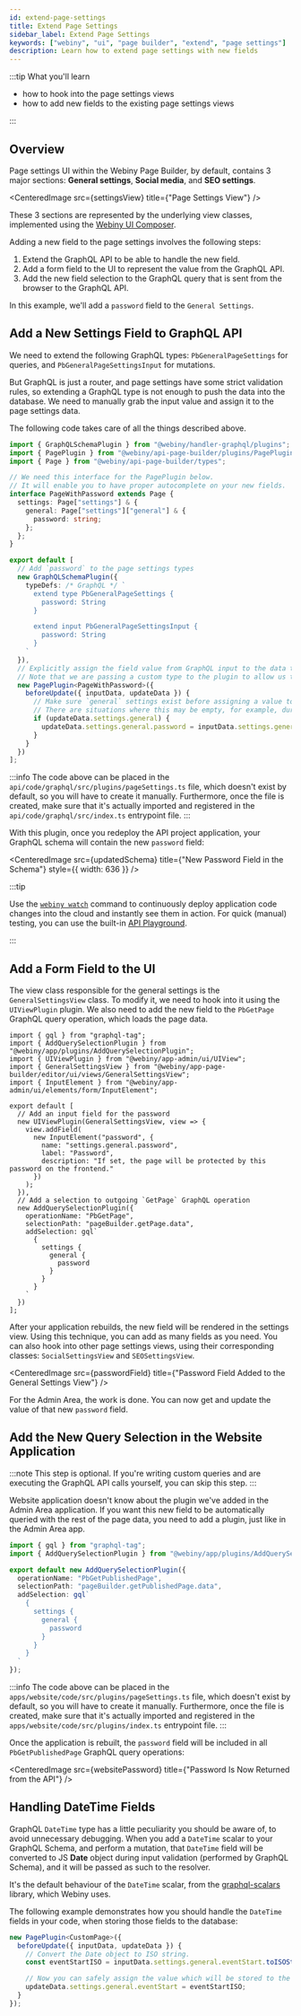 ```yaml
---
id: extend-page-settings
title: Extend Page Settings
sidebar_label: Extend Page Settings
keywords: ["webiny", "ui", "page builder", "extend", "page settings"]
description: Learn how to extend page settings with new fields
---
```



:::tip What you'll learn

- how to hook into the page settings views
- how to add new fields to the existing page settings views

:::

## Overview

Page settings UI within the Webiny Page Builder, by default, contains 3 major sections: **General settings**, **Social media**, and **SEO settings**.

<CenteredImage src={settingsView} title={"Page Settings View"} />

These 3 sections are represented by the underlying view classes, implemented using the [Webiny UI Composer](/docs/key-topics/ui-composer/introduction).

Adding a new field to the page settings involves the following steps:

1. Extend the GraphQL API to be able to handle the new field.
2. Add a form field to the UI to represent the value from the GraphQL API.
3. Add the new field selection to the GraphQL query that is sent from the browser to the GraphQL API.

In this example, we'll add a `password` field to the `General Settings`.

## Add a New Settings Field to GraphQL API

We need to extend the following GraphQL types: `PbGeneralPageSettings` for queries, and `PbGeneralPageSettingsInput` for mutations.

But GraphQL is just a router, and page settings have some strict validation rules, so extending a GraphQL type is not enough to push the data into the database. We need to manually grab the input value and assign it to the page settings data.

The following code takes care of all the things described above.

```ts title="api/code/graphql/src/plugins/pageSettings.ts"
import { GraphQLSchemaPlugin } from "@webiny/handler-graphql/plugins";
import { PagePlugin } from "@webiny/api-page-builder/plugins/PagePlugin";
import { Page } from "@webiny/api-page-builder/types";

// We need this interface for the PagePlugin below.
// It will enable you to have proper autocomplete on your new fields.
interface PageWithPassword extends Page {
  settings: Page["settings"] & {
    general: Page["settings"]["general"] & {
      password: string;
    };
  };
}

export default [
  // Add `password` to the page settings types
  new GraphQLSchemaPlugin({
    typeDefs: /* GraphQL */ `
      extend type PbGeneralPageSettings {
        password: String
      }

      extend input PbGeneralPageSettingsInput {
        password: String
      }
    `
  }),
  // Explicitly assign the field value from GraphQL input to the data that is used to update the page.
  // Note that we are passing a custom type to the plugin to allow us to use the new `password` field.
  new PagePlugin<PageWithPassword>({
    beforeUpdate({ inputData, updateData }) {
      // Make sure `general` settings exist before assigning a value to it.
      // There are situations where this may be empty, for example, during system installation.
      if (updateData.settings.general) {
        updateData.settings.general.password = inputData.settings.general.password;
      }
    }
  })
];
```

:::info
The code above can be placed in the `api/code/graphql/src/plugins/pageSettings.ts` file, which doesn't exist by default, so you will have to create it manually. Furthermore, once the file is created, make sure that it's actually imported and registered in the `api/code/graphql/src/index.ts` entrypoint file.
:::

With this plugin, once you redeploy the API project application, your GraphQL schema will contain the new `password` field:

<CenteredImage
  src={updatedSchema}
  title={"New Password Field in the Schema"}
  style={{ width: 636 }}
/>

:::tip

Use the [`webiny watch`](/docs/how-to-guides/webiny-cli/use-watch-command) command to continuously deploy application code changes into the cloud and instantly see them in action. For quick (manual) testing, you can use the built-in [API Playground](/docs/how-to-guides/webiny-applications/admin-area/api-playground/).

:::

## Add a Form Field to the UI

The view class responsible for the general settings is the `GeneralSettingsView` class. To modify it, we need to hook into it using the `UIViewPlugin` plugin. We also need to add the new field to the `PbGetPage` GraphQL query operation, which loads the page data.

```tsx title="apps/admin/code/src/plugins/pageSettings.ts"
import { gql } from "graphql-tag";
import { AddQuerySelectionPlugin } from "@webiny/app/plugins/AddQuerySelectionPlugin";
import { UIViewPlugin } from "@webiny/app-admin/ui/UIView";
import { GeneralSettingsView } from "@webiny/app-page-builder/editor/ui/views/GeneralSettingsView";
import { InputElement } from "@webiny/app-admin/ui/elements/form/InputElement";

export default [
  // Add an input field for the password
  new UIViewPlugin(GeneralSettingsView, view => {
    view.addField(
      new InputElement("password", {
        name: "settings.general.password",
        label: "Password",
        description: "If set, the page will be protected by this password on the frontend."
      })
    );
  }),
  // Add a selection to outgoing `GetPage` GraphQL operation
  new AddQuerySelectionPlugin({
    operationName: "PbGetPage",
    selectionPath: "pageBuilder.getPage.data",
    addSelection: gql`
      {
        settings {
          general {
            password
          }
        }
      }
    `
  })
];
```

After your application rebuilds, the new field will be rendered in the settings view. Using this technique, you can add as many fields as you need. You can also hook into other page settings views, using their corresponding classes: `SocialSettingsView` and `SEOSettingsView`.

<CenteredImage src={passwordField} title={"Password Field Added to the General Settings View"} />

For the Admin Area, the work is done. You can now get and update the value of that new `password` field.

## Add the New Query Selection in the Website Application

:::note
This step is optional. If you're writing custom queries and are executing the GraphQL API calls yourself, you can skip this step.
:::

Website application doesn't know about the plugin we've added in the Admin Area application. If you want this new field to be automatically queried with the rest of the page data, you need to add a plugin, just like in the Admin Area app.

```ts title="apps/website/code/src/plugins/pageSettings.ts"
import { gql } from "graphql-tag";
import { AddQuerySelectionPlugin } from "@webiny/app/plugins/AddQuerySelectionPlugin";

export default new AddQuerySelectionPlugin({
  operationName: "PbGetPublishedPage",
  selectionPath: "pageBuilder.getPublishedPage.data",
  addSelection: gql`
    {
      settings {
        general {
          password
        }
      }
    }
  `
});
```

:::info
The code above can be placed in the `apps/website/code/src/plugins/pageSettings.ts` file, which doesn't exist by default, so you will have to create it manually. Furthermore, once the file is created, make sure that it's actually imported and registered in the `apps/website/code/src/plugins/index.ts` entrypoint file.
:::

Once the application is rebuilt, the `password` field will be included in all `PbGetPublishedPage` GraphQL query operations:

<CenteredImage src={websitePassword} title={"Password Is Now Returned from the API"} />

## Handling DateTime Fields

GraphQL `DateTime` type has a little peculiarity you should be aware of, to avoid unnecessary debugging.
When you add a `DateTime` scalar to your GraphQL Schema, and perform a mutation, that `DateTime` field will be converted to JS **Date** object during input validation (performed by GraphQL Schema), and it will be passed as such to the resolver.

It's the default behaviour of the `DateTime` scalar, from the [graphql-scalars](https://www.npmjs.com/package/graphql-scalars) library, which Webiny uses.

The following example demonstrates how you should handle the `DateTime` fields in your code, when storing those fields to the database:

```ts title="Storing DateTime Fields to the Database"
new PagePlugin<CustomPage>({
  beforeUpdate({ inputData, updateData }) {
    // Convert the Date object to ISO string.
    const eventStartISO = inputData.settings.general.eventStart.toISOString();

    // Now you can safely assign the value which will be stored to the database.
    updateData.settings.general.eventStart = eventStartISO;
  }
});
```
